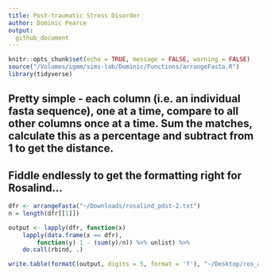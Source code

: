 ```yaml
---
title: Post-traumatic Stress Disorder
author: Dominic Pearce
output:
  github_document
---
```


```r
knitr::opts_chunk$set(echo = TRUE, message = FALSE, warning = FALSE)
source("/Volumes/igmm/sims-lab/Dominic/Functions/arrangeFasta.R")
library(tidyverse)
```

## Pretty simple - each column (i.e. an individual fasta sequence), one at a time, compare to all other columns once at a time. Sum the matches, calculate this as a percentage and subtract from 1 to get the distance.

## Fiddle endlessly to get the formatting right for Rosalind...

```r
dfr <- arrangeFasta("~/Downloads/rosalind_pdst-2.txt")
n = length(dfr[[1]])

output <- lapply(dfr, function(x)
    lapply(data.frame(x == dfr),
        function(y) 1 - (sum(y)/n)) %>% unlist) %>%
    do.call(rbind, .)

write.table(formatC(output, digits = 5, format = 'f'), "~/Desktop/ros_ans.txt")
```
